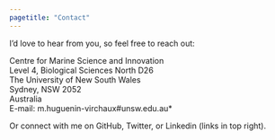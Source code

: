 ---
pagetitle: "Contact"
---
<link rel="shortcut icon" type="image/x-icon" href="favicon.ico">
<link rel="stylesheet" href="styles.css" type="text/css">

I'd love to hear from you, so feel free to reach out:
 
Centre for Marine Science and Innovation<br>
Level 4, Biological Sciences North D26<br>
The University of New South Wales<br>
Sydney, NSW 2052<br>
Australia<br>
E-mail: m.huguenin-virchaux#unsw.edu.au*<br>

Or connect with me on GitHub, Twitter, or Linkedin (links in top right).

